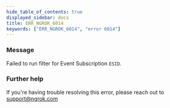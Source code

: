 ```yaml
---
hide_table_of_contents: true
displayed_sidebar: docs
title: ERR_NGROK_6014
keywords: ["ERR_NGROK_6014", "error 6014"]
---
```


### Message

Failed to run filter for Event Subscription `ESID`.

### Further help

If you're having trouble resolving this error, please reach out to [support@ngrok.com](mailto:support@ngrok.com?subject=Help%20with%20ERR_NGROK_6014)
